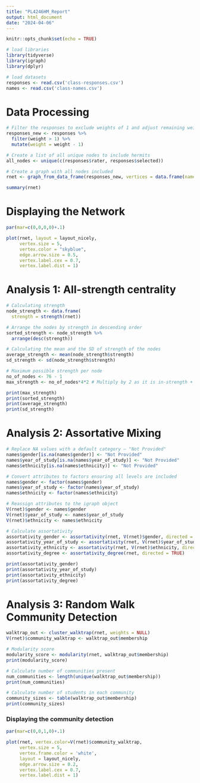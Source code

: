 ```yaml
---
title: "PL4246HM_Report"
output: html_document
date: "2024-04-06"
---
```


```r
knitr::opts_chunk$set(echo = TRUE)
```

```r
# load libraries
library(tidyverse)
library(igraph)
library(dplyr)

# load datasets
responses <- read.csv('class-responses.csv')
names <- read.csv('class-names.csv')
```

# Data Processing

```r
# Filter the responses to exclude weights of 1 and adjust remaining weights
responses_new <- responses %>%
  filter(weight > 1) %>%
  mutate(weight = weight - 1)

# Create a list of all unique nodes to include hermits
all_nodes <- unique(c(responses$rater, responses$selected))

# Create a graph with all nodes included
rnet <- graph_from_data_frame(responses_new, vertices = data.frame(name=all_nodes), directed = TRUE)

summary(rnet)
```

# Displaying the Network 

```r
par(mar=c(0,0,0,0)+.1)

plot(rnet, layout = layout_nicely, 
     vertex.size = 5,
     vertex.color = "skyblue",  
     edge.arrow.size = 0.5, 
     vertex.label.cex = 0.7,  
     vertex.label.dist = 1) 
```

# Analysis 1: All-strength centrality

```r
# Calculating strength 
node_strength <- data.frame(
  strength = strength(rnet))

# Arrange the nodes by strength in descending order
sorted_strength <- node_strength %>%
  arrange(desc(strength))

# Calculating the mean and the SD of strength of the nodes
average_strength <- mean(node_strength$strength)
sd_strength <- sd(node_strength$strength)

# Maximum possible strength per node
no_of_nodes <- 76 - 1
max_strength <- no_of_nodes*4*2 # Multiply by 2 as it is in-strength + out-strength

print(max_strength)
print(sorted_strength)
print(average_strength)
print(sd_strength)
```

# Analysis 2: Assortative Mixing 

```r
# Replace NA values with a default category — "Not Provided"
names$gender[is.na(names$gender)] <- "Not Provided"
names$year_of_study[is.na(names$year_of_study)] <- "Not Provided"
names$ethnicity[is.na(names$ethnicity)] <- "Not Provided"

# Convert attributes to factors ensuring all levels are included
names$gender <- factor(names$gender)
names$year_of_study <- factor(names$year_of_study)
names$ethnicity <- factor(names$ethnicity)

# Reassign attributes to the igraph object
V(rnet)$gender <- names$gender
V(rnet)$year_of_study <- names$year_of_study
V(rnet)$ethnicity <- names$ethnicity

# Calculate assortativity
assortativity_gender <- assortativity(rnet, V(rnet)$gender, directed = TRUE)
assortativity_year_of_study <- assortativity(rnet, V(rnet)$year_of_study, directed = TRUE)
assortativity_ethnicity <- assortativity(rnet, V(rnet)$ethnicity, directed = TRUE)
assortativity_degree <- assortativity_degree(rnet, directed = TRUE)

print(assortativity_gender)
print(assortativity_year_of_study)
print(assortativity_ethnicity)
print(assortativity_degree)
```

# Analysis 3: Random Walk Community Detection

```r
walktrap_out <- cluster_walktrap(rnet, weights = NULL)
V(rnet)$community_walktrap <- walktrap_out$membership

# Modularity score 
modularity_score <- modularity(rnet, walktrap_out$membership)
print(modularity_score)

# Calculate number of communities present
num_communities <- length(unique(walktrap_out$membership))
print(num_communities)

# Calculate number of students in each community
community_sizes <- table(walktrap_out$membership)
print(community_sizes)
```

### Displaying the community detection

```r
par(mar=c(0,0,1,0)+.1)

plot(rnet, vertex.color=V(rnet)$community_walktrap, 
     vertex.size = 5,
     vertex.frame.color = 'white', 
     layout = layout_nicely, 
     edge.arrow.size = 0.2,
     vertex.label.cex = 0.7,  
     vertex.label.dist = 1)
```














